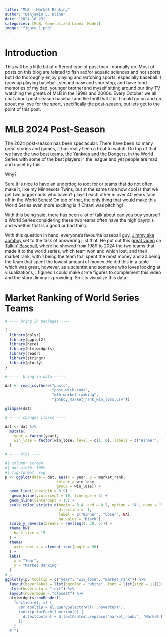 ```yaml
---
title: "MLB - Market Ranking"
author: "Benjamin L. Hlina"
date: "2024-10-23"
categories: [MLB, Generalized Linear Model]
image: "figure_1.png"
---
```


# Introduction

This will be a little bit of different type of post than I normally do. Most of 
posts on this blog are related to fish and/or aquatic sciences and not sports but 
I do thoroughly enjoy playing and watching sports, especially baseball. 
I grew up playing baseball, second base and shortstop, and have fond memories of my dad, younger brother and myself sitting around our tiny TV watching the greats of MLB in the 1990s and 2000s. Every October we all 
chat about post-season baseball and the thrill that it is. I could go on and on about 
my love for the sport, specifically the post-season, but lets get to the point of this post. 

# MLB 2024 Post-Season 

The 2024 post-season has been spectacular. There have been so many great stories and games, it has really 
been a treat to watch. On top of that we have the two best teams, the Yankees and the Dodgers, in the World Series with some of the best players in the league and yet people are mad and upset by this. 

Why? 

Sure it is nice to have an underdog to root for or teams that do not often make it, like 
my Minnesota Twins, but at the same time how cool is that we get two juggernauts who haven't played each 
other in over 40 years face off in the World Series! On top of that, the only thing that would make this 
World Series even more exciting is if Ohtani was pitching! 

With this being said, there has been a lot of talk about can you buy yourself a World Series considering 
these two teams often have the high payrolls and whether that is a good or bad thing. 

With this question in hand, everyone's favourite baseball guy, [Jimmy aka Jomboy](https://www.jomboymedia.com/) set to the task of answering just that. He put out this [great video](https://youtu.be/JshCtBAhcts?si=oo08ErLtydCPMYVl&t=445) on [Talkin' Baseball](https://www.youtube.com/@TalkinBaseball), where he showed from 1989 to 2024 the two teams that made it to the world series, which team won and which lost, and their market rank, with 1 being the team that spent the most money and 30 being the team that spent the lowest amount of money. He did this in a table which was great, however, as a scientist and someone who loves looking at visualizations, I figured I could make some figures to complement this video and the story Jimmy is providing. So lets visualize this data.

# Market Ranking of World Series Teams

```r
# ---- bring in packages ----

{
  library(dplyr)
  library(ggplot2)
  library(here)
  library(htmlwidgets)
  library(readr)
  library(stringr)
  library(plotly)
}

# ----  bring in data -----

dat <- read_csv(here("posts",
                     "post-with-code",
                     "mlb-market-ranking",
                     "jomboy_market_rank_win_loss.csv"))

glimpse(dat)

# ----- changes classs ----

dat <- dat %>%
  mutate(
    year = factor(year),
    win_lose = factor(win_lose, level = c(1, 0), labels = c("Winner", "Loser"))
  )

# ---- plot ----
```


```r

#| column: screen
#| out-width: 100%
#| fig-format: svg
p <- ggplot(data = dat, aes(x = year, y = market_rank,
                       colour = win_lose,
                       group = win_lose)) +
  geom_line(linewidth = 0.9) +
   geom_hline(yintercept = 10, linetype = 3) + 
  geom_hline(yintercept = 15) + 
  scale_color_viridis_d(begin = 0.4, end = 0.7, option = "A", name = "",
                        direction = -1,
                        label = c("Winner", "Loser", NA),
                        na.value = "black") +
  scale_y_reverse(breaks = rev(seq(0, 30, 5))) +
  theme_bw(
    base_size = 15
  ) +
  theme(
    axis.text.x = element_text(angle = 90)
  ) +
  labs(
    x = "Year",
    y = "Market Ranking"
  )
# p
ggplotly(p, tooltip = c("year", "win_lose", "market_rank")) %>% 
  layout(hoverlabel = list(bgcolor = "white", font = list(size = 12))) %>%
  style(hoverinfo = "text") %>%
  layout(hovermode = "closest") %>% 
  htmlwidgets::onRender("
    function(el, x) {
      var tooltip = el.querySelectorAll('.hovertext');
      tooltip.forEach(function(d) {
        d.textContent = d.textContent.replace('market_rank:', 'Market Rank:');
      });
    }
  # ")
```


